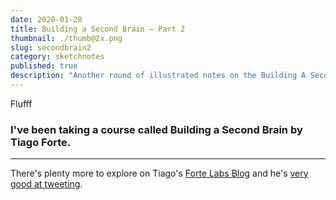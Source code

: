 ```yaml
---
date: 2020-01-28
title: Building a Second Brain – Part 2
thumbnail: ./thumb@2x.png
slug: secondbrain2
category: sketchnotes
published: true
description: "Another round of illustrated notes on the Building A Second Brain system by Tiago Forte"
---
```




<SketchesContainer>

Flufff

### I've been taking a course called <Link to='https://www.buildingasecondbrain.com'>Building a Second Brain</Link> by <Link to='https://twitter.com/fortelabs'>Tiago Forte</Link>.

---

There's plenty more to explore on Tiago's [Forte Labs Blog](https://praxis.fortelabs.co/) and he's [very good at tweeting](https://twitter.com/fortelabs).


<InlineSignUp />

</SketchesContainer>
